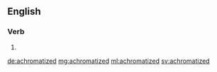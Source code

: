 ==English==

===Verb===
{{head|en}}

# {{en-past of|achromatize}}

[[de:achromatized]]
[[mg:achromatized]]
[[ml:achromatized]]
[[sv:achromatized]]